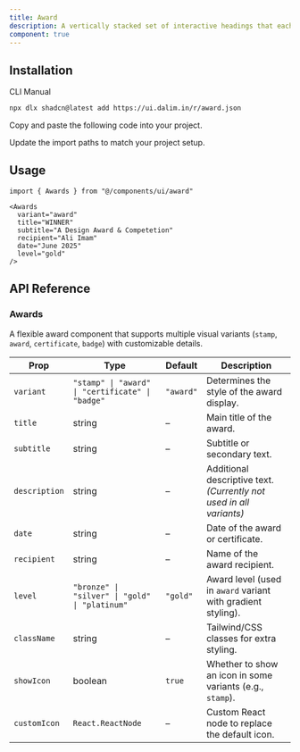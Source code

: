 ```yaml
---
title: Award
description: A vertically stacked set of interactive headings that each reveal a section of content.
component: true
---
```


<ComponentPreview
  name="award-default"
  className="[&_.preview>[data-orientation=vertical]]:sm:max-w-[80%] **:[.preview]:min-h-[400px]"
  description="An accordion with three items"
  align="start"
/>

<ComponentPreview
  name="award-certificate"
  className="[&_.preview>[data-orientation=vertical]]:sm:max-w-[80%] **:[.preview]:min-h-[400px]"
  description="An accordion with three items"
  align="start"
/>

<ComponentPreview
  name="award-stamp"
  className="[&_.preview>[data-orientation=vertical]]:sm:max-w-[80%] **:[.preview]:min-h-[400px]"
  description="An accordion with three items"
  align="start"
/>

<ComponentPreview
  name="award-badge"
  className="[&_.preview>[data-orientation=vertical]]:sm:max-w-[80%] **:[.preview]:min-h-[400px]"
  description="An accordion with three items"
  align="start"
/>

## Installation

<CodeTabs>

<TabsList>
  <TabsTrigger value="cli">CLI</TabsTrigger>
  <TabsTrigger value="manual">Manual</TabsTrigger>
</TabsList>

<TabsContent value="cli">

```bash
npx dlx shadcn@latest add https://ui.dalim.in/r/award.json
```

</TabsContent>

<TabsContent value="manual">

<Steps>

<Step>Copy and paste the following code into your project.</Step>

<ComponentSource name="award" title="components/ui/award.tsx" />

<Step>Update the import paths to match your project setup.</Step>

</Steps>

</TabsContent>

</CodeTabs>

## Usage

```tsx showLineNumbers
import { Awards } from "@/components/ui/award"
```

```tsx showLineNumbers
<Awards
  variant="award"
  title="WINNER"
  subtitle="A Design Award & Competetion"
  recipient="Ali Imam"
  date="June 2025"
  level="gold"
/>
```

## API Reference

### Awards

A flexible award component that supports multiple visual variants (`stamp`, `award`, `certificate`, `badge`) with customizable details.

| Prop          | Type                                             | Default   | Description                                                         |
| ------------- | ------------------------------------------------ | --------- | ------------------------------------------------------------------- |
| `variant`     | `"stamp" \| "award" \| "certificate" \| "badge"` | `"award"` | Determines the style of the award display.                          |
| `title`       | string                                           | –         | Main title of the award.                                            |
| `subtitle`    | string                                           | –         | Subtitle or secondary text.                                         |
| `description` | string                                           | –         | Additional descriptive text. _(Currently not used in all variants)_ |
| `date`        | string                                           | –         | Date of the award or certificate.                                   |
| `recipient`   | string                                           | –         | Name of the award recipient.                                        |
| `level`       | `"bronze" \| "silver" \| "gold" \| "platinum"`   | `"gold"`  | Award level (used in `award` variant with gradient styling).        |
| `className`   | string                                           | –         | Tailwind/CSS classes for extra styling.                             |
| `showIcon`    | boolean                                          | `true`    | Whether to show an icon in some variants (e.g., `stamp`).           |
| `customIcon`  | `React.ReactNode`                                | –         | Custom React node to replace the default icon.                      |
